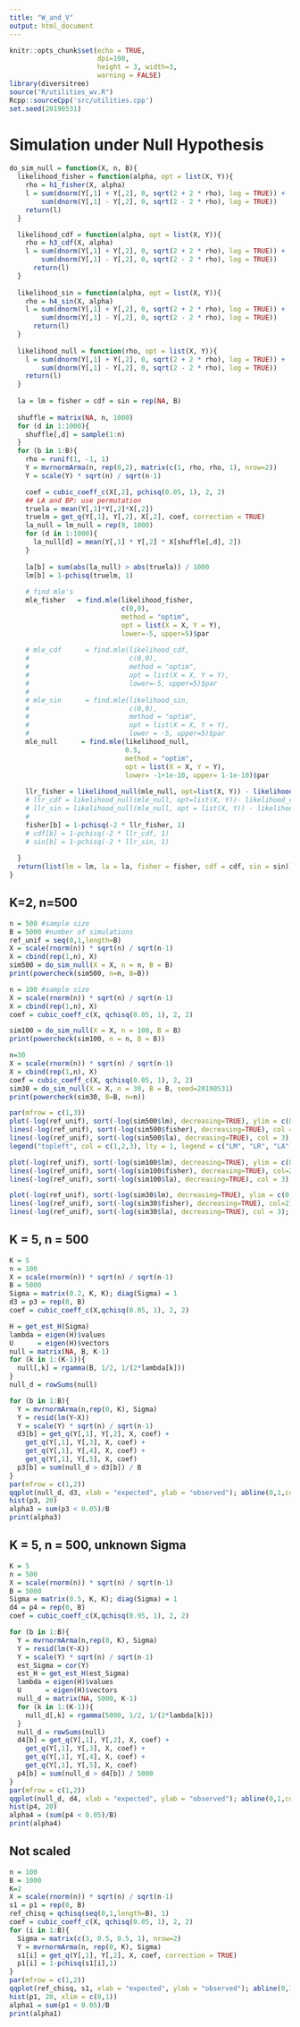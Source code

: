 ```yaml
---
title: "W_and_V"
output: html_document
---
```


```r
knitr::opts_chunk$set(echo = TRUE,
                      dpi=100,
                      height = 3, width=3,
                      warning = FALSE)
library(diversitree)
source("R/utilities_wv.R")
Rcpp::sourceCpp('src/utilities.cpp')
set.seed(20190531)
```

# Simulation under Null Hypothesis

```r
do_sim_null = function(X, n, B){
  likelihood_fisher = function(alpha, opt = list(X, Y)){
    rho = h1_fisher(X, alpha)
    l = sum(dnorm(Y[,1] + Y[,2], 0, sqrt(2 + 2 * rho), log = TRUE)) +
        sum(dnorm(Y[,1] - Y[,2], 0, sqrt(2 - 2 * rho), log = TRUE))
    return(l)
  }

  likelihood_cdf = function(alpha, opt = list(X, Y)){
    rho = h3_cdf(X, alpha)
    l = sum(dnorm(Y[,1] + Y[,2], 0, sqrt(2 + 2 * rho), log = TRUE)) +
        sum(dnorm(Y[,1] - Y[,2], 0, sqrt(2 - 2 * rho), log = TRUE))
      return(l)
  }
  
  likelihood_sin = function(alpha, opt = list(X, Y)){
    rho = h4_sin(X, alpha)
    l = sum(dnorm(Y[,1] + Y[,2], 0, sqrt(2 + 2 * rho), log = TRUE)) +
        sum(dnorm(Y[,1] - Y[,2], 0, sqrt(2 - 2 * rho), log = TRUE))
      return(l)
  }
  
  likelihood_null = function(rho, opt = list(X, Y)){
    l = sum(dnorm(Y[,1] + Y[,2], 0, sqrt(2 + 2 * rho), log = TRUE)) +
        sum(dnorm(Y[,1] - Y[,2], 0, sqrt(2 - 2 * rho), log = TRUE))
    return(l)
  }
  
  la = lm = fisher = cdf = sin = rep(NA, B)
  
  shuffle = matrix(NA, n, 1000)
  for (d in 1:1000){
    shuffle[,d] = sample(1:n)
  }
  for (b in 1:B){
    rho = runif(1, -1, 1)
    Y = mvrnormArma(n, rep(0,2), matrix(c(1, rho, rho, 1), nrow=2))
    Y = scale(Y) * sqrt(n) / sqrt(n-1)

    coef = cubic_coeff_c(X[,2], pchisq(0.05, 1), 2, 2)
    ## LA and BP: use permutation
    truela = mean(Y[,1]*Y[,2]*X[,2])
    truelm = get_q(Y[,1], Y[,2], X[,2], coef, correction = TRUE)
    la_null = lm_null = rep(0, 1000)
    for (d in 1:1000){
      la_null[d] = mean(Y[,1] * Y[,2] * X[shuffle[,d], 2])
    }
    
    la[b] = sum(abs(la_null) > abs(truela)) / 1000
    lm[b] = 1-pchisq(truelm, 1)
    
    # find mle's
    mle_fisher   = find.mle(likelihood_fisher,
                            c(0,0),
                            method = "optim",
                            opt = list(X = X, Y = Y),
                            lower=-5, upper=5)$par
  
    # mle_cdf      = find.mle(likelihood_cdf,
    #                         c(0,0),
    #                         method = "optim",
    #                         opt = list(X = X, Y = Y),
    #                         lower=-5, upper=5)$par
    # 
    # mle_sin      = find.mle(likelihood_sin,
    #                         c(0,0),
    #                         method = "optim",
    #                         opt = list(X = X, Y = Y),
    #                         lower = -5, upper=5)$par
    mle_null      = find.mle(likelihood_null,
                             0.5,
                             method = "optim",
                             opt = list(X = X, Y = Y),
                             lower= -1+1e-10, upper= 1-1e-10)$par
  
    llr_fisher = likelihood_null(mle_null, opt=list(X, Y)) - likelihood_fisher(mle_fisher, opt=list(X, Y))
    # llr_cdf = likelihood_null(mle_null, opt=list(X, Y))- likelihood_cdf(mle_cdf, opt=list(X, Y))
    # llr_sin = likelihood_null(mle_null, opt = list(X, Y)) - likelihood_sin(mle_sin, opt = list(X, Y))
    # 
    fisher[b] = 1-pchisq(-2 * llr_fisher, 1)
    # cdf[b] = 1-pchisq(-2 * llr_cdf, 1)
    # sin[b] = 1-pchisq(-2 * llr_sin, 1)
  
  }
  return(list(lm = lm, la = la, fisher = fisher, cdf = cdf, sin = sin))
}
```

## K=2, n=500

```r
n = 500 #sample size
B = 5000 #number of simulations
ref_unif = seq(0,1,length=B)
X = scale(rnorm(n)) * sqrt(n) / sqrt(n-1)
X = cbind(rep(1,n), X)
sim500 = do_sim_null(X = X, n = n, B = B)
print(powercheck(sim500, n=n, B=B))
```

```r
n = 100 #sample size
X = scale(rnorm(n)) * sqrt(n) / sqrt(n-1)
X = cbind(rep(1,n), X)
coef = cubic_coeff_c(X, qchisq(0.05, 1), 2, 2)

sim100 = do_sim_null(X = X, n = 100, B = B)
print(powercheck(sim100, n = n, B = B))
```


```r
n=30
X = scale(rnorm(n)) * sqrt(n) / sqrt(n-1)
X = cbind(rep(1,n), X)
coef = cubic_coeff_c(X, qchisq(0.05, 1), 2, 2)
sim30 = do_sim_null(X = X, n = 30, B = B, seed=20190531)
print(powercheck(sim30, B=B, n=n))
```

```r
par(mfrow = c(1,3))
plot(-log(ref_unif), sort(-log(sim500$lm), decreasing=TRUE), ylim = c(0,6), xlim = c(0,6), ylab = "observed", xlab = "expected", main = "n=500", type = 'l')
lines(-log(ref_unif), sort(-log(sim500$fisher), decreasing=TRUE), col = 2)
lines(-log(ref_unif), sort(-log(sim500$la), decreasing=TRUE), col = 3); abline(0,1,lty = 2)
legend("topleft", col = c(1,2,3), lty = 1, legend = c("LM", "LR", "LA"))

plot(-log(ref_unif), sort(-log(sim100$lm), decreasing=TRUE), ylim = c(0,6), xlim = c(0,6), ylab = "observed", xlab = "expected", type = 'l', main = "n=100")
lines(-log(ref_unif), sort(-log(sim100$fisher), decreasing=TRUE), col=2)
lines(-log(ref_unif), sort(-log(sim100$la), decreasing=TRUE), col = 3); abline(0,1,lty = 2)

plot(-log(ref_unif), sort(-log(sim30$lm), decreasing=TRUE), ylim = c(0,6), xlim = c(0,6), ylab = "observed", xlab = "expected", type = 'l', main = "n=30")
lines(-log(ref_unif), sort(-log(sim30$fisher), decreasing=TRUE), col=2)
lines(-log(ref_unif), sort(-log(sim30$la), decreasing=TRUE), col = 3); abline(0,1,lty = 2)
```






## K = 5, n = 500

```r
K = 5
n = 100
X = scale(rnorm(n)) * sqrt(n) / sqrt(n-1)
B = 5000
Sigma = matrix(0.2, K, K); diag(Sigma) = 1
d3 = p3 = rep(0, B)
coef = cubic_coeff_c(X,qchisq(0.05, 1), 2, 2)

H = get_est_H(Sigma)
lambda = eigen(H)$values
U      = eigen(H)$vectors
null = matrix(NA, B, K-1)
for (k in 1:(K-1)){
  null[,k] = rgamma(B, 1/2, 1/(2*lambda[k]))
}
null_d = rowSums(null)

for (b in 1:B){
  Y = mvrnormArma(n,rep(0, K), Sigma)
  Y = resid(lm(Y~X))
  Y = scale(Y) * sqrt(n) / sqrt(n-1)
  d3[b] = get_q(Y[,1], Y[,2], X, coef) +
    get_q(Y[,1], Y[,3], X, coef) +
    get_q(Y[,1], Y[,4], X, coef) +
    get_q(Y[,1], Y[,5], X, coef)
  p3[b] = sum(null_d > d3[b]) / B
}
par(mfrow = c(1,2))
qqplot(null_d, d3, xlab = "expected", ylab = "observed"); abline(0,1,col = 'red')
hist(p3, 20)
alpha3 = sum(p3 < 0.05)/B
print(alpha3)
```

## K = 5, n = 500, unknown Sigma

```r
K = 5
n = 500
X = scale(rnorm(n)) * sqrt(n) / sqrt(n-1)
B = 5000
Sigma = matrix(0.5, K, K); diag(Sigma) = 1
d4 = p4 = rep(0, B)
coef = cubic_coeff_c(X,qchisq(0.95, 1), 2, 2)

for (b in 1:B){
  Y = mvrnormArma(n,rep(0, K), Sigma)
  Y = resid(lm(Y~X))
  Y = scale(Y) * sqrt(n) / sqrt(n-1)
  est_Sigma = cor(Y)
  est_H = get_est_H(est_Sigma)
  lambda = eigen(H)$values
  U      = eigen(H)$vectors
  null_d = matrix(NA, 5000, K-1)
  for (k in 1:(K-1)){
    null_d[,k] = rgamma(5000, 1/2, 1/(2*lambda[k]))
  }
  null_d = rowSums(null)
  d4[b] = get_q(Y[,1], Y[,2], X, coef) +
    get_q(Y[,1], Y[,3], X, coef) +
    get_q(Y[,1], Y[,4], X, coef) +
    get_q(Y[,1], Y[,5], X, coef)
  p4[b] = sum(null_d > d4[b]) / 5000
}
par(mfrow = c(1,2))
qqplot(null_d, d4, xlab = "expected", ylab = "observed"); abline(0,1,col = 'red')
hist(p4, 20)
alpha4 = (sum(p4 < 0.05)/B)
print(alpha4)
```


## Not scaled

```r
n = 100
B = 1000
K=2
X = scale(rnorm(n)) * sqrt(n) / sqrt(n-1)
s1 = p1 = rep(0, B)
ref_chisq = qchisq(seq(0,1,length=B), 1)
coef = cubic_coeff_c(X, qchisq(0.05, 1), 2, 2)
for (i in 1:B){
  Sigma = matrix(c(3, 0.5, 0.5, 1), nrow=2)
  Y = mvrnormArma(n, rep(0, K), Sigma)
  s1[i] = get_q(Y[,1], Y[,2], X, coef, correction = TRUE)
  p1[i] = 1-pchisq(s1[i],1)
}
par(mfrow = c(1,2))
qqplot(ref_chisq, s1, xlab = "expected", ylab = "observed"); abline(0,1,col = 'red')
hist(p1, 20, xlim = c(0,1))
alpha1 = sum(p1 < 0.05)/B
print(alpha1)
```
